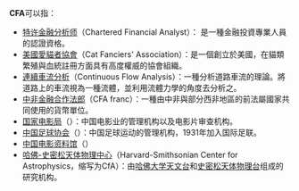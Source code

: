 '''CFA'''可以指：
* [[特许金融分析师|特许金融分析师]]（Chartered Financial Analyst）： 是一種金融投資專業人員的認證資格。
* [[美國愛貓者協會|美國愛貓者協會]]（Cat Fanciers' Association）：是一個創立於美國，在貓類繁殖與血統註冊方面具有高度權威的協會組織。
* [[連續車流分析|連續車流分析]]（Continuous Flow Analysis）：一種分析道路車流的理論。將道路上的車流視為一種流體，並利用流體力學的角度去分析之。
* [[中非金融合作法郎|中非金融合作法郎]]（CFA franc）：一種由中非與部分西非地區的前法屬國家共同使用的貨幣單位。
* [[国家电影局|国家电影局]]（{{lang|en|China Film Administration}}）：中国电影业的管理机构以及电影片审查机构。
* [[中国足球协会|中国足球协会]]（{{lang|en|Chinese Football Association}}）：中国足球运动的管理机构，1931年加入国际足联。
* [[中国电影资料馆|中国电影资料馆]]（{{lang|en|China Film Archive}}）
* [[哈佛-史密松天体物理中心|哈佛-史密松天体物理中心]]（Harvard-Smithsonian Center for Astrophysics，缩写为CfA）：由[[哈佛大学天文台|哈佛大学天文台]]和[[史密松天体物理台|史密松天体物理台]]组成的研究机构。

{{disambiguation|Cat=三字拉丁字母缩写消歧义}}